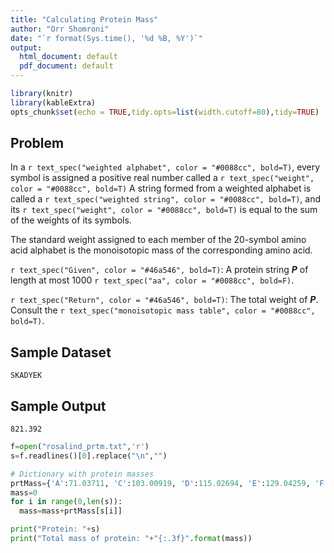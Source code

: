 ```yaml
---
title: "Calculating Protein Mass"
author: "Orr Shomroni"
date: "`r format(Sys.time(), '%d %B, %Y')`"
output:
  html_document: default
  pdf_document: default
---
```


```r
library(knitr)
library(kableExtra)
opts_chunk$set(echo = TRUE,tidy.opts=list(width.cutoff=80),tidy=TRUE)
```

## Problem

In a `r text_spec("weighted alphabet", color = "#0088cc", bold=T)`, every symbol is assigned a positive real number called a `r text_spec("weight", color = "#0088cc", bold=T)` A string formed from a weighted alphabet is called a `r text_spec("weighted string", color = "#0088cc", bold=T)`, and its `r text_spec("weight", color = "#0088cc", bold=T)` is equal to the sum of the weights of its symbols.

The standard weight assigned to each member of the 20-symbol amino acid alphabet is the monoisotopic mass of the corresponding amino acid.

`r text_spec("Given", color = "#46a546", bold=T)`: A protein string ***P*** of length at most 1000 `r text_spec("aa", color = "#0088cc", bold=F)`.

`r text_spec("Return", color = "#46a546", bold=T)`: The total weight of ***P***. Consult the `r text_spec("monoisotopic mass table", color = "#0088cc", bold=T)`.

## Sample Dataset

`SKADYEK`

## Sample Output

`821.392`

```python
f=open("rosalind_prtm.txt",'r')
s=f.readlines()[0].replace("\n","")

# Dictionary with protein masses
prtMass={'A':71.03711, 'C':103.00919, 'D':115.02694, 'E':129.04259, 'F':147.06841, 'G':57.02146, 'H':137.05891, 'I':113.08406, 'K':128.09496, 'L':113.08406, 'M':131.04049, 'N':114.04293, 'P':97.05276, 'Q':128.05858, 'R':156.10111, 'S':87.03203, 'T':101.04768, 'V':99.06841, 'W':186.07931, 'Y':163.06333}
mass=0
for i in range(0,len(s)):
  mass=mass+prtMass[s[i]]

print("Protein: "+s)
print("Total mass of protein: "+"{:.3f}".format(mass))
```
